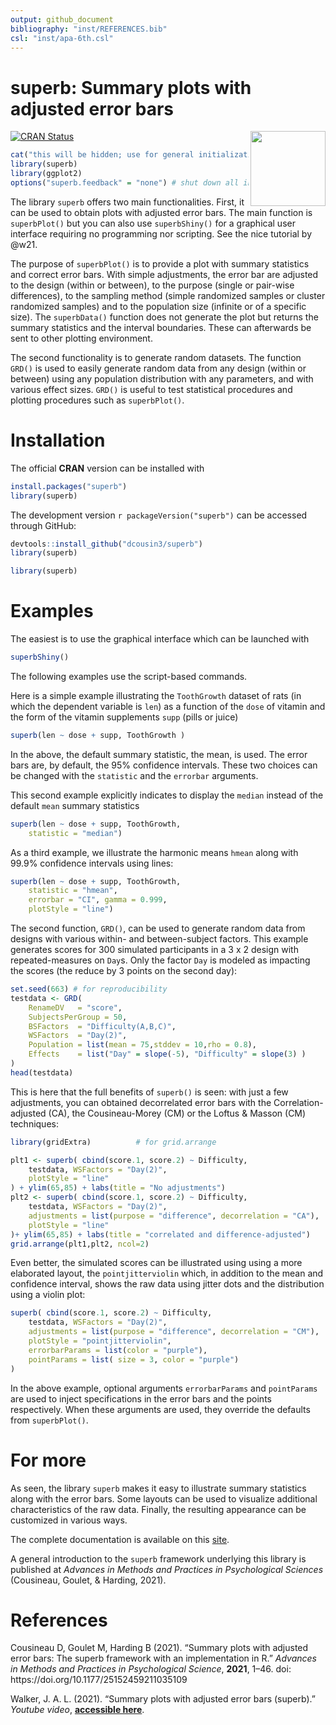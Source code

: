 ```yaml
---
output: github_document
bibliography: "inst/REFERENCES.bib"
csl: "inst/apa-6th.csl"
---
```


# superb: Summary plots with adjusted error bars
 <img src="logo.png" align="right" alt="" width="120" />

<!-- badges: start -->
[![CRAN Status](https://www.r-pkg.org/badges/version/superb)](https://cran.r-project.org/package=superb)
<!-- badges: end -->

```r
cat("this will be hidden; use for general initializations.\n")
library(superb)
library(ggplot2)
options("superb.feedback" = "none") # shut down all information
```

The library `superb`  offers two main functionalities. First, it can be used
to obtain plots with adjusted error bars. The main function is `superbPlot()`
but you can also use `superbShiny()` for a graphical user interface requiring
no programming nor scripting.  See the nice tutorial by @w21.

The purpose of `superbPlot()` is to provide a plot with 
summary statistics and correct
error bars. With simple adjustments, the error bar are adjusted
to the design (within or between), to the purpose (single or pair-wise differences),
to the sampling method (simple randomized samples or cluster
randomized samples) and to the population size (infinite or of a specific
 size). The `superbData()` function does not generate the plot but returns the 
summary statistics and the interval boundaries. These can afterwards
be sent to other plotting environment.

 The second functionality is to generate random datasets. The function 
 `GRD()` is used to easily generate random data from any design (within or between) using
any population distribution with any parameters, and with various 
effect sizes. `GRD()` is useful to test statistical procedures and plotting procedures 
such as `superbPlot()`.

# Installation

The official **CRAN** version can be installed with 

```r
install.packages("superb")
library(superb)
```

The development version `r packageVersion("superb")` can be accessed through GitHub:

```r
devtools::install_github("dcousin3/superb")
library(superb)
```

```r
library(superb)
```

# Examples

The easiest is to use the graphical interface which can be 
launched with 

```r
superbShiny()
```

The following examples use the script-based commands.

Here is a simple example illustrating the ``ToothGrowth`` dataset
of rats  (in which the dependent variable is `len`) 
as a function of the `dose` of 
vitamin and the form of the vitamin supplements `supp` (pills or juice)

```r
superb(len ~ dose + supp, ToothGrowth )
```

In the above, the default summary statistic, the mean, is used. The error
bars are, by default, the 95% confidence intervals. These two choices
can be changed with the `statistic` and the `errorbar` arguments.

This second example explicitly indicates to display the 
`median` instead of the default `mean` summary statistics

```r
superb(len ~ dose + supp, ToothGrowth,
    statistic = "median")
```

As a third example, we illustrate the  harmonic means
`hmean` along with 99.9% confidence intervals using lines:

```r
superb(len ~ dose + supp, ToothGrowth,
    statistic = "hmean", 
    errorbar = "CI", gamma = 0.999,
    plotStyle = "line")
```

The second function, `GRD()`, can be used to generate random data
from designs with various within- and between-subject factors.
This example generates scores for 300 simulated participants in 
a 3 x 2 design with repeated-measures on `Day`s. Only
the factor `Day` is modeled as impacting the scores (the reduce by 3 points on the 
second day):

```r
set.seed(663) # for reproducibility
testdata <- GRD(
    RenameDV   = "score", 
    SubjectsPerGroup = 50, 
    BSFactors  = "Difficulty(A,B,C)", 
    WSFactors  = "Day(2)",
    Population = list(mean = 75,stddev = 10,rho = 0.8),
    Effects    = list("Day" = slope(-5), "Difficulty" = slope(3) )
)
head(testdata)
```

This is here that the full benefits of `superb()` is seen: with
just a few adjustments, you can obtained decorrelated error bars
with the Correlation-adjusted (CA), the Cousineau-Morey (CM) or 
the Loftus & Masson (CM) techniques:

```r
library(gridExtra)          # for grid.arrange

plt1 <- superb( cbind(score.1, score.2) ~ Difficulty, 
    testdata, WSFactors = "Day(2)",
    plotStyle = "line"
) + ylim(65,85) + labs(title = "No adjustments")
plt2 <- superb( cbind(score.1, score.2) ~ Difficulty, 
    testdata, WSFactors = "Day(2)",
    adjustments = list(purpose = "difference", decorrelation = "CA"),
    plotStyle = "line"
)+ ylim(65,85) + labs(title = "correlated and difference-adjusted")
grid.arrange(plt1,plt2, ncol=2)
```

Even better, the simulated scores can be illustrated using using 
a more elaborated layout, the ``pointjitterviolin`` which, 
in addition to the mean and confidence interval, shows the raw 
data using jitter dots and the distribution using a violin plot:

```r
superb( cbind(score.1, score.2) ~ Difficulty, 
    testdata, WSFactors = "Day(2)",
    adjustments = list(purpose = "difference", decorrelation = "CM"),
    plotStyle = "pointjitterviolin",
    errorbarParams = list(color = "purple"),
    pointParams = list( size = 3, color = "purple")
)
```

In the above example, optional arguments ``errorbarParams`` and ``pointParams``
are used to inject specifications in the error bars and the points respectively.
When these arguments are used, they override the defaults from ``superbPlot()``.


# For more

As seen, the library `superb` makes it easy to illustrate summary statistics 
along with the error bars. Some layouts can be used to visualize additional
characteristics of the raw data. Finally, the resulting appearance can be customized 
in various ways.

The complete documentation is available on this [site](https://dcousin3.github.io/superb/).

A general introduction to the `superb` framework underlying this 
library is published
at *Advances in Methods and Practices in Psychological Sciences* (Cousineau, Goulet, & Harding, 2021).

# References

<p>Cousineau D, Goulet M, Harding B (2021).
"Summary plots with adjusted error bars: The superb framework with an implementation in R."
<em>Advances in Methods and Practices in Psychological Science</em>, <b>2021</b>, 1--46.
doi: https://doi.org/10.1177/25152459211035109
</p>
<p>Walker, J. A. L. (2021).
"Summary plots with adjusted error bars (superb)."
<em>Youtube video</em>, <b><a href="https://www.youtube.com/watch?v=rw_6ll5nVus">accessible here</a></b>.
</p>
